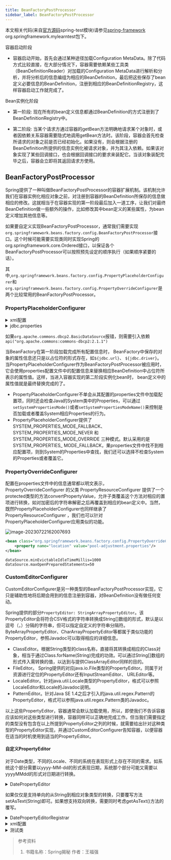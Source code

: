 ```yaml
---
title: BeanFactoryPostProcessor
sidebar_label: BeanFactoryPostProcessor
---
```


本文相关代码(来自[官方源码](https://github.com/spring-projects/spring-framework.git "官方源码")spring-test模块)请参见[spring-framework](https://github.com/Halcyon666/spring-framework-modified/tree/main/spring-test) org.springframework.mylearntest包下。

容器启动阶段

* 容器启动开始，首先会通过某种途径加载Configuration MetaData。除了代码方式比较直接，在大部分情况下，容器需要依赖某些工具类（BeanDefinitionReader）对加载的Configuration MetaData进行解析和分析，并将分析后的信息编组为相应的BeanDefinition，最后把这些保存了bean定义必要信息的BeanDefinition，注册到相应的BeanDefinitionRegistry，这样容器启动工作就完成了。

Bean实例化阶段

* 第一阶段: 现在所有的bean定义信息都通过BeanDefinition的方式注册到了BeanDefinitionRegistry中。

* 第二阶段: 当某个请求方通过容器的getBean方法明确地请求某个对象时，或者因依赖关系容器需要隐式地调用getBean方法时。该阶段，容器会首先检查所请求的对象之前是否已经初始化。如果没有，则会根据注册的BeanDefinition所提供的信息实例化被请求对象，并为其注入依赖。如果该对象实现了某些回调接口，也会根据回调接口的要求来装配它。当该对象装配完毕之后，容器会立即将其返回请求方使用。

## BeanFactoryPostProcessor

Spring提供了一种叫做BeanFactoryPostProcessor的容器扩展机制。该机制允许我们在容器实例化相应对象之前，对注册到容器的BeanDefinition所保存的信息做相应的修改。这就相当于在容器实现的第一阶段最后加入一道工序，让我们对最终BeanDefinition做一些额外的操作，比如修改其中bean定义的某些属性，为bean定义增加其他信息等。

如果要自定义实现BeanFactoryPostProcessor，通常我们需要实现`org.springframework.beans.factory.config.BeanFactoryPostProcessor`接口。这个时候可能需要实现类同时实现Spring的org.springframework.core.Ordered接口，以保证各个BeanFactoryPostProcessor可以按照预先设定的顺序执行（如果顺序紧要的话）。

其中,`org.springframework.beans.factory.config.PropertyPlaceholderConfigurer`和`org.springframework.beans.factory.config.PropertyOverrideConfigurer`是两个比较常用的BeanFactoryPostProcessor。

### PropertyPlaceholderConfigurer

<details>
	<summary>xml配置</summary>

```XML
<?xml version="1.0" encoding="UTF-8"?>
<beans xmlns="http://www.springframework.org/schema/beans"
	   xmlns:xsi="http://www.w3.org/2001/XMLSchema-instance"
	   xsi:schemaLocation="http://www.springframework.org/schema/beans http://www.springframework.org/schema/beans/spring-beans.xsd">
	<!--	使用的BeanFactoryPostProcessor-->
	<!--	使用PropertyPlaceholderConfigurer占位符的数据源配置-->
	<bean class="org.springframework.beans.factory.config.PropertyPlaceholderConfigurer">
		<property name="locations">
			<list>
				<value>../conf/jdbc.properties</value>
				<value>../conf/mail.properties</value>
			</list>
		</property>
	</bean>

	<bean id="dataSource" class="org.apache.commons.dbcp2.BasicDataSource" destroy-method="close">
		<property name="url" value="${jdbc.url}"/>
		<property name="driverClassName" value="${jdbc.driver}"/>
		<property name="username" value="${jdbc.username}"/>
		<property name="password" value="${jdbc.password}"/>
		<property name="testOnBorrow" value="true"/>
		<property name="testOnReturn" value="true"/>
		<property name="testWhileIdle" value="true"/>
		<property name="minEvictableIdleTimeMillis" value="180000"/>
		<property name="timeBetweenEvictionRunsMillis" value="360000"/>
		<property name="validationQuery" value="SELECT 1"/>
		<property name="maxOpenPreparedStatements" value="100"/>
	</bean>

	<!--  使用PropertyOverrideConfigurer替换PropertyPlaceholderConfigurer中的配置-->
	<bean class="org.springframework.beans.factory.config.PropertyOverrideConfigurer">
		<property name="location" value="../conf/pool-adjustment.properties"/>
	</bean>
</beans>
```

</details>

<details>
	<summary>jdbc.properties</summary>

```properties
jdbc.url=jdbc:mysql://server/MAIN?useUnicode=true&characterEncoding=ms932&failOverReadOnly=false&roundRobinLoadBalance=true
jdbc.driver=com.mysql.jdbc.Driver
jdbc.username=root
jdbc.password=root
```
</details>

如果`org.apache.commons.dbcp2.BasicDataSource`报错，则需要引入依赖`api("org.apache.commons:commons-dbcp2:2.1.1")`

当BeanFactory在第一阶段加载完成所有配置信息时， BeanFactory中保存的对象的属性信息还只是以占位符的形式存在，如`${jdbc.url}`、 `${jdbc.driver}`。当PropertyPlaceholderConfigurer作为BeanFactoryPostProcessor被应用时，它会使用properties配置文件中的配置信息来替换相应BeanDefinition中占位符所表示的属性值。这样，当进入容器实现的第二阶段实例化bean时， bean定义中的属性值就是最终替换完成的了。

* PropertyPlaceholderConfigurer不单会从其配置的properties文件中加载配置项，同时还会检查Java的System类中的Properties，可以通过`setSystemPropertiesMode()`或者`setSystemPropertiesModeName()`来控制是否加载或者覆盖System相应Properties的行为。
* PropertyPlaceholderConfigurer提供了 SYSTEM_PROPERTIES_MODE_FALLBACK、 SYSTEM_PROPERTIES_MODE_NEVER 和 SYSTEM_PROPERTIES_MODE_OVERRIDE 三种模式。默认采用的是SYSTEM_PROPERTIES_ MODE_FALLBACK，果properties文件中找不到相应配置项，则到System的Properties中查找，我们还可以选择不检查System的Properties或者覆盖它。

### PropertyOverrideConfigurer

配置在properties文件中的信息通常都以明文表示，PropertyOverrideConfigurer 的父类 PropertyResourceConfigurer 提供了一个protected类型的方法convertPropertyValue，允许子类覆盖这个方法对相应的置项进行转换，如对加密后的字符串解密之后再覆盖到相应的bean定义中。当然，既然PropertyPlaceholderConfigurer也同样继承了 PropertyResourceConfigurer ，我们也可以针对PropertyPlaceholderConfigurer应用类似的功能。

![image-20230722162007693](https://s2.loli.net/2023/07/22/xJKIuHdQwa19on5.png)

```XML
<bean class="org.springframework.beans.factory.config.PropertyOverrideConfigurer">
    <property name="location" value="pool-adjustment.properties"/>
</bean>
```

```properties
dataSource.minEvictableIdleTimeMillis=1000
dataSource.maxOpenPreparedStatements=50
```

### CustomEditorConfigurer

CustomEditorConfigurer是另一种类型的BeanFactoryPostProcessor实现，它只是辅助性地将后期会用到的信息注册到容器，对BeanDefinition没有做任何变动。

Spring提供的部分`PropertyEditor: StringArrayPropertyEditor`。该PropertyEditor会将符合CSV格式的字符串转换成String[]数组的形式，默认是以逗号（，）分隔的字符串，但可以指定自定义的字符串分隔符。ByteArrayPropertyEditor、CharArrayPropertyEditor等都属于类似功能的PropertyEditor，参照Javadoc可以取得相应的详细信息。

* ClassEditor。根据String类型的class名称，直接将其转换成相应的Class对象，相当于通过Class.forName(String)完成的功效。可以通过String[]数组的形式传入需转换的值，以达到与提供ClassArrayEditor同样的目的。
* FileEditor。 Spring提供的对应java.io.File类型的PropertyEditor。同属于对资源进行定位的PropertyEditor还有InputStreamEditor、 URLEditor等。
* LocaleEditor。针对java.util.Locale类型的PropertyEditor，格式可以参照LocaleEditor和Locale的Javadoc说明。
* PatternEditor。针对Java SE 1.4之后才引入的java.util.regex.Pattern的PropertyEditor，格式可以参照java.util.regex.Pattern类的Javadoc。

以上这些PropertyEditor，容器通常会默认加载使用，所以，即使我们不告诉容器应该如何对这些类型进行转换，容器同样可以正确地完成工作。但当我们需要指定的类型没有包含在以上所提到PropertyEditor之列的时候，就需要给出针对这种类型的PropertyEditor实现，并通过CustomEditorConfigurer告知容器，以便容器在适当的时机使用到适当的PropertyEditor。

#### 自定义PropertyEditor

对于Date类型，不同的Locale、不同的系统在表现形式上存在不同的需求。如系统这个部分需要以yyyy-MM-dd的形式表现日期，系统那个部分可能又需要以yyyyMMdd的形式对日期进行转换。

<details>
	<summary>DatePropertyEditor</summary>

```java
package org.springframework.mylearntest.beanfactorypostprocessor;

import java.beans.PropertyEditorSupport;
import java.time.LocalDate;
import java.time.format.DateTimeFormatter;

public class DatePropertyEditor extends PropertyEditorSupport {
    private String datePattern;

    @Override
    public void setAsText(String text) throws IllegalArgumentException {
        DateTimeFormatter dateTimeFormatter = DateTimeFormatter.ofPattern(getDatePattern());
        LocalDate dateValue = LocalDate.parse(text,dateTimeFormatter);
        setValue(dateValue);
    }

    @Override
    public String getAsText() {
        return super.getAsText();
    }

    public String getDatePattern() {
        return datePattern;
    }

    public void setDatePattern(String datePattern) {
        this.datePattern = datePattern;
    }
}
```
</details>

如果仅仅是支持单向的从String到相应对象类型的转换，只要覆写方法setAsText(String)即可。如果想支持双向转换，需要同时考虑getAsText()方法的覆写。
<details>
	<summary>DatePropertyEditorRegistrar</summary>

```java
package org.springframework.mylearntest.beanfactorypostprocessor;

import org.springframework.beans.PropertyEditorRegistrar;
import org.springframework.beans.PropertyEditorRegistry;

import java.beans.PropertyEditor;

public class DatePropertyEditorRegistrar implements PropertyEditorRegistrar {
    private PropertyEditor propertyEditor;

    public PropertyEditor getPropertyEditor() {
        return propertyEditor;
    }

    public void setPropertyEditor(PropertyEditor propertyEditor) {
        this.propertyEditor = propertyEditor;
    }

    @Override
    public void registerCustomEditors(PropertyEditorRegistry registry) {
        registry.registerCustomEditor(java.util.Date.class, getPropertyEditor());
    }
}
```
</details>

<details>
	<summary>xml配置</summary>

```XML
<?xml version="1.0" encoding="UTF-8"?>
<beans xmlns="http://www.springframework.org/schema/beans"
       xmlns:xsi="http://www.w3.org/2001/XMLSchema-instance"
       xsi:schemaLocation="http://www.springframework.org/schema/beans http://www.springframework.org/schema/beans/spring-beans.xsd"
       xmlns:aop="http://www.springframework.org/schema/aop">

    <bean class="org.springframework.beans.factory.config.CustomEditorConfigurer">
        <property name="propertyEditorRegistrars">
            <list>
                <ref bean="datePropertyEditorRegistrar"/>
            </list>
        </property>
    </bean>

    <bean id="datePropertyEditorRegistrar" class="org.springframework.mylearntest.beanfactorypostprocessor.DatePropertyEditorRegistrar">
        <property name="propertyEditor">
            <ref bean="datePropertyEditor"/>
        </property>
    </bean>

    <bean id="datePropertyEditor" class="org.springframework.mylearntest.beanfactorypostprocessor.DatePropertyEditor">
        <property name="datePattern">
            <value>yyyy/MM/dd</value>
        </property>
    </bean>
</beans>
```
</details>

<details>
	<summary>测试类</summary>

```java
package org.springframework.mylearntest.beanfactorypostprocessor;

import org.springframework.context.ApplicationContext;
import org.springframework.context.support.ClassPathXmlApplicationContext;

public class Test4DateProp {
    public static void main(String[] args) {
        // applicationContext
        ApplicationContext context = new ClassPathXmlApplicationContext("datepropertyeditor2.xml");
        DatePropertyEditor datePropertyEditor = (DatePropertyEditor) context.getBean("datePropertyEditor");
        datePropertyEditor.setAsText("2020/06/21");
    }
}
```
</details>



> 参考资料
> 
> 1. 书籍名称：Spring揭秘 作者：王福强



<TailProtocal />
